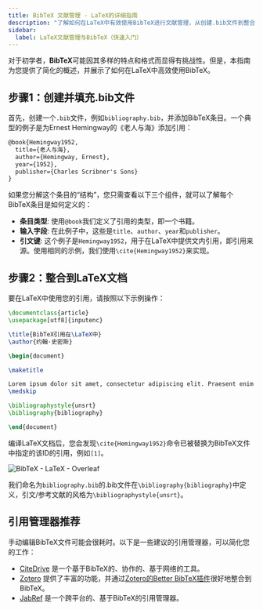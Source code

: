 ```yaml
---
title: BibTeX 文献管理 - LaTeX的详细指南
description: "了解如何在LaTeX中有效使用BibTeX进行文献管理，从创建.bib文件到整合到您的LaTeX文档。"
sidebar:
  label: LaTeX文献管理与BibTeX（快速入门）
---
```




对于初学者，**BibTeX**可能因其多样的特点和格式而显得有挑战性。但是，本指南为您提供了简化的概述，并展示了如何在LaTeX中高效使用BibTeX。


<CiteDrive /> 

## 步骤1：创建并填充.bib文件

首先，创建一个`.bib`文件，例如`bibliography.bib`，并添加BibTeX条目。一个典型的例子是为Ernest Hemingway的《老人与海》添加引用：

```latex
@book{Hemingway1952,
  title={老人与海},
  author={Hemingway, Ernest},
  year={1952},
  publisher={Charles Scribner's Sons}
}
```

如果您分解这个条目的“结构”，您只需查看以下三个组件，就可以了解每个BibTeX条目是如何定义的：

- **条目类型**: 使用`@book`我们定义了引用的类型，即一个书籍。
- **输入字段**: 在此例子中，这些是`title`、`author`、`year`和`publisher`。
- **引文键**: 这个例子是`Hemingway1952`，用于在LaTeX中提供文内引用，即引用来源。使用相同的示例，我们使用`\cite{Hemingway1952}`来实现。

## 步骤2：整合到LaTeX文档

要在LaTeX中使用您的引用，请按照以下示例操作：


```latex
\documentclass{article}
\usepackage[utf8]{inputenc}

\title{BibTeX引用在\LaTeX中}
\author{约翰·史密斯}

\begin{document}

\maketitle

Lorem ipsum dolor sit amet, consectetur adipiscing elit. Praesent enim urna, dapibus et bibendum vel, consectetur et turpis. Cras a molestie nulla. \cite{Hemingway1952}
\medskip

\bibliographystyle{unsrt}
\bibliography{bibliography}

\end{document}
```

编译LaTeX文档后，您会发现`\cite{Hemingway1952}`命令已被替换为BibTeX文件中指定的该ID的引用，例如`[1]`。

![BibTeX - LaTeX - Overleaf](@assets/images/tutorial/LaTeX_Overleaf_BibTeX-Example.png)

我们命名为`bibliography.bib`的.bib文件在`\bibliography{bibliography}`中定义，引文/参考文献的风格为`\bibliographystyle{unsrt}`。

## 引用管理器推荐

手动编辑BibTeX文件可能会很耗时。以下是一些建议的引用管理器，可以简化您的工作：

- [CiteDrive](https://www.citedrive.com/) 是一个基于BibTeX的、协作的、基于网络的工具。
- [Zotero](https://www.zotero.org/) 提供了丰富的功能，并通过[Zotero的Better BibTeX插件](https://retorque.re/zotero-better-bibtex/)很好地整合到BibTeX。
- [JabRef](https://www.jabref.org/) 是一个跨平台的、基于BibTeX的引用管理器。